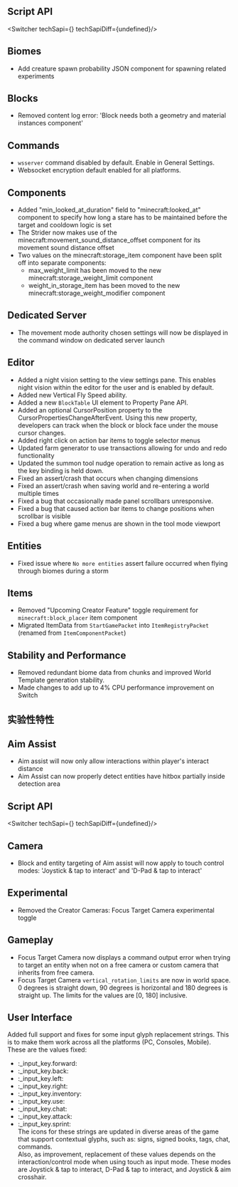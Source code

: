 




## **Script API**

<Switcher techSapi={<TechSapiStable/>} techSapiDiff={undefined}/>

## Biomes

-   Add creature spawn probability JSON component for spawning related experiments

## Blocks

-   Removed content log error: 'Block needs both a geometry and material instances component' 

## Commands

-   `wsserver` command disabled by default. Enable in General Settings.
-   Websocket encryption default enabled for all platforms.

## Components

-   Added "min\_looked\_at\_duration" field to "minecraft:looked\_at" component to specify how long a stare has to be maintained before the target and cooldown logic is set
-   The Strider now makes use of the minecraft:movement\_sound\_distance\_offset component for its movement sound distance offset
-   Two values on the minecraft:storage\_item component have been split off into separate components:
    -   max\_weight\_limit has been moved to the new minecraft:storage\_weight\_limit component
    -   weight\_in\_storage\_item has been moved to the new minecraft:storage\_weight\_modifier component  
          
        

## Dedicated Server

-   The movement mode authority chosen settings will now be displayed in the command window on dedicated server launch

## Editor

-   Added a night vision setting to the view settings pane. This enables night vision within the editor for the user and is enabled by default. 
-   Added new Vertical Fly Speed ability.
-   Added a new `BlockTable` UI element to Property Pane API. 
-   Added an optional CursorPosition property to the CursorPropertiesChangeAfterEvent. Using this new property, developers can track when the block or block face under the mouse cursor changes. 
-   Added right click on action bar items to toggle selector menus
-   Updated farm generator to use transactions allowing for undo and redo functionality 
-   Updated the summon tool nudge operation to remain active as long as the key binding is held down. 
-   Fixed an assert/crash that occurs when changing dimensions 
-   Fixed an assert/crash when saving world and re-entering a world multiple times
-   Fixed a bug that occasionally made panel scrollbars unresponsive.
-   Fixed a bug that caused action bar items to change positions when scrollbar is visible 
-   Fixed a bug where game menus are shown in the tool mode viewport

## Entities

-   Fixed issue where `No more entities` assert failure occurred when flying through biomes during a storm

## Items

-   Removed "Upcoming Creator Feature" toggle requirement for `minecraft:block_placer` item component
-   Migrated ItemData from `StartGamePacket` into `ItemRegistryPacket` (renamed from `ItemComponentPacket`) 

## Stability and Performance

-   Removed redundant biome data from chunks and improved World Template generation stability. 
-   Made changes to add up to 4% CPU performance improvement on Switch




<h2 className="experimental_divider">实验性特性</h2>




## Aim Assist

-   Aim assist will now only allow interactions within player's interact distance
-   Aim Assist can now properly detect entities have hitbox partially inside detection area 


## **Script API**

<Switcher techSapi={<TechSapiExp/>} techSapiDiff={undefined}/>

## Camera

-   Block and entity targeting of Aim assist will now apply to touch control modes: 'Joystick & tap to interact' and 'D-Pad & tap to interact' 

## Experimental

-   Removed the Creator Cameras: Focus Target Camera experimental toggle 

## Gameplay

-   Focus Target Camera now displays a command output error when trying to target an entity when not on a free camera or custom camera that inherits from free camera. 
-   Focus Target Camera `vertical_rotation_limits` are now in world space. 0 degrees is straight down, 90 degrees is horizontal and 180 degrees is straight up. The limits for the values are \[0, 180\] inclusive.

## User Interface

Added full support and fixes for some input glyph replacement strings. This is to make them work across all the platforms (PC, Consoles, Mobile).  
These are the values fixed:

-   :\_input\_key.forward:
-   :\_input\_key.back:
-   :\_input\_key.left:
-   :\_input\_key.right:
-   :\_input\_key.inventory:
-   :\_input\_key.use:
-   :\_input\_key.chat:
-   :\_input\_key.attack:
-   :\_input\_key.sprint:  
    The icons for these strings are updated in diverse areas of the game that support contextual glyphs, such as: signs, signed books, tags, chat, commands.  
    Also, as improvement, replacement of these values depends on the interaction/control mode when using touch as input mode. These modes are Joystick & tap to interact, D-Pad & tap to interact, and Joystick & aim crosshair.